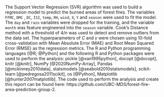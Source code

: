 
The Support Vector Regression (SVR) algorithm was used to build a regression model to predict the burned areas of forest fires. The variables `FFMC`, `DMC` , `DC`, `ISI`, `temp`, `RH`, `wind`, `X`, `Y` and `season` were used to fit the model. The `day` and `rain` variables were dropped for the training, and the variable `month` was feature engineered into the `season` variable. Cook's Distance method with a threshold of $4/n$ was used to detect and remove outliers from the data set. The hyperparameters of $C$ and $\gamma$ were chosen using 10-fold cross-validation with Mean Absolute Error (MAE) and Root Mean Squared Error (RMSE) as the regression metrics. The R and Python programming languages [@R; @Python] and the following R and Python packages were used to perform the analysis: pickle [@van1995python], docopt [@docopt], knitr [@knitr], NumPy [@2020NumPy-Array], Pandas [@mckinney2010data], statsmodels [@seabold2010statsmodels], scikit-learn [@pedregosa2011scikit], os [@Python], Matplotlib [@hunter2007matplotlib]. The code used to perform the analysis and create this report can be found here: https://github.com/UBC-MDS/forest-fire-area-prediction-group-2.